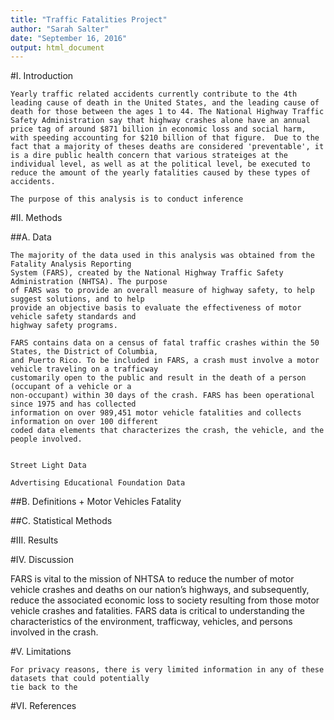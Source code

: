 ```yaml
---
title: "Traffic Fatalities Project"
author: "Sarah Salter"
date: "September 16, 2016"
output: html_document
---
```


#I.  Introduction
```
Yearly traffic related accidents currently contribute to the 4th leading cause of death in the United States, and the leading cause of death for those between the ages 1 to 44. The National Highway Traffic Safety Administration say that highway crashes alone have an annual price tag of around $871 billion in economic loss and social harm, with speeding accounting for $210 billion of that figure.  Due to the fact that a majority of theses deaths are considered 'preventable', it is a dire public health concern that various strateiges at the individual level, as well as at the political level, be executed to reduce the amount of the yearly fatalities caused by these types of accidents.  

The purpose of this analysis is to conduct inference 
```

#II.  Methods

##A.  Data
```
The majority of the data used in this analysis was obtained from the Fatality Analysis Reporting 
System (FARS), created by the National Highway Traffic Safety Administration (NHTSA). The purpose 
of FARS was to provide an overall measure of highway safety, to help suggest solutions, and to help 
provide an objective basis to evaluate the effectiveness of motor vehicle safety standards and 
highway safety programs.

FARS contains data on a census of fatal traffic crashes within the 50 States, the District of Columbia,
and Puerto Rico. To be included in FARS, a crash must involve a motor vehicle traveling on a trafficway 
customarily open to the public and result in the death of a person (occupant of a vehicle or a 
non-occupant) within 30 days of the crash. FARS has been operational since 1975 and has collected 
information on over 989,451 motor vehicle fatalities and collects information on over 100 different 
coded data elements that characterizes the crash, the vehicle, and the people involved.


Street Light Data 

Advertising Educational Foundation Data 

```

##B.  Definitions
+  Motor Vehicles Fatality

##C.  Statistical Methods 


#III.  Results


#IV.  Discussion 

FARS is vital to the mission of NHTSA to reduce the number of motor vehicle crashes and deaths on our 
nation's highways, and subsequently, reduce the associated economic loss to society resulting from 
those motor vehicle crashes and fatalities. FARS data is critical to understanding the characteristics
of the environment, trafficway, vehicles, and persons involved in the crash.




#V.  Limitations
```
For privacy reasons, there is very limited information in any of these datasets that could potentially
tie back to the 
```


#VI.  References 

